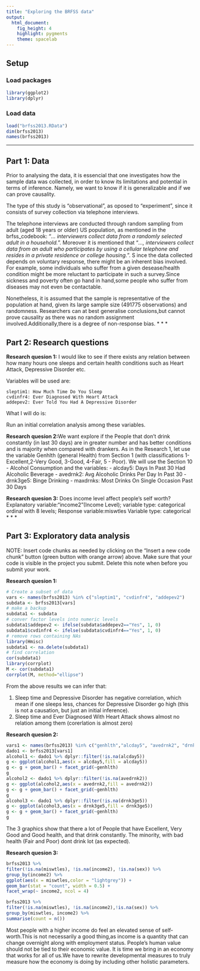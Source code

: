 ---
title: "Exploring the BRFSS data"
output: 
  html_document: 
    fig_height: 4
    highlight: pygments
    theme: spacelab
---

## Setup

### Load packages

```{r load-packages, message = FALSE}
library(ggplot2)
library(dplyr)
```

### Load data

 

```{r load-data}
load("brfss2013.RData")
dim(brfss2013)
names(brfss2013)
```

* * *

## Part 1: Data
Prior to analysing the data, it is essencial that one investigates how the sample data was collected, in order to know its limitations and potential in terms of inference. Namely, we want to know if it is generalizable and if we can prove causality.

The type of this study is "observational", as oposed to "experiment", since it consists of survey collection via telephone interviews.

The telephone interviews are conducted through random sampling from adult (aged 18 years or older) US population, as mentioned in the brfss_codebook: "<i>... interviewers collect data from a randomly selected adult in a household.</i>".
Moreover it is mentioned that "<i>..., interviewers collect data from an adult who participates by using a cellular telephone and resides in a private residence or college housing.</i>". S
ince the data collected depends on voluntary response, there might be an inherent bias involved. For example, some individuals who suffer from a given desease/health condition might be more reluctant to participate in such a survey.Since sickness and poverty often go hand in hand,some people who suffer from diseases
may not even be contactable.

Nonetheless, it is assumed that the sample is representative of the population at hand, given its large sample size (491775 observations) and randomness.
Researchers can at best generalise conclusions,but cannot prove causality as there was no random assignment involved.Additionally,there is a degree of non-response bias.
* * *

## Part 2: Research questions

**Research quesion 1:** I would like to see if there exists any relation between how many hours one sleeps and certain health conditions such as Heart Attack, Depressive Disorder etc.

Variables will be used are:

    sleptim1: How Much Time Do You Sleep
    cvdinfr4: Ever Diagnosed With Heart Attack
    addepev2: Ever Told You Had A Depressive Disorder

What I will do is:
   
   Run an initial correlation analysis among these variables.
 
**Research quesion 2:**We want explore if the People that don't drink constantly (in last 30 days) are in greater number and has better conditions and is majority when compared with drankers. 
As in the Research 1, let use the variable Genhlth (general Health) from Section 1 (with classifications 1-Excellent,2-Very Good, 3-Good, 4-Fair, 5 - Poor).
We will use the Section 10 - Alcohol Consumption and the variables:
- alcday5: Days In Past 30 Had Alcoholic Beverage
- avedrnk2: Avg Alcoholic Drinks Per Day In Past 30
- drnk3ge5: Binge Drinking
- maxdrnks: Most Drinks On Single Occasion Past 30 Days




**Research quesion 3:**
Does income level affect people's self worth?
Explanatory variable:"income2"(Income Level);
variable type: categorical ordinal with 8 levels;
Response variable:miswtles
Variable type: categorical 
* * *

## Part 3: Exploratory data analysis

NOTE: Insert code chunks as needed by clicking on the "Insert a new code chunk" 
button (green button with orange arrow) above. Make sure that your code is visible
in the project you submit. Delete this note when before you submit your work.

**Research quesion 1:**

```{r}
# Create a subset of data
vars <- names(brfss2013) %in% c("sleptim1", "cvdinfr4", "addepev2")
subdata <- brfss2013[vars]
# make a backup
subdata1 <- subdata
# conver factor levels into numeric levels
subdata1$addepev2 <- ifelse(subdata$addepev2=="Yes", 1, 0)
subdata1$cvdinfr4 <- ifelse(subdata$cvdinfr4=="Yes", 1, 0)
# remove rows containing NAs
library(Hmisc)
subdata1 <- na.delete(subdata1)
# find correlation
cor(subdata1)
library(corrplot)
M <- cor(subdata1)
corrplot(M, method="ellipse")
```
From the above results we can infer that:

   1. Sleep time and Depressive Disorder has negative correlation, which mean if one sleeps less, chances for Depressive Disorder go high (this is not a causation, but just an initial inference). 
   2. Sleep time and Ever Diagnosed With Heart Attack shows almost no relation among them (corerlation is almost zero)


**Research quesion 2:**

```{r}
vars1 <- names(brfss2013) %in% c("genhlth","alcday5", "avedrnk2", "drnk3ge5", "maxdrnks")
dado1 <- brfss2013[vars1]
alcohol1 <- dado1 %>% dplyr::filter(!is.na(alcday5))
g <- ggplot(alcohol1,aes(x = alcday5,fill = alcday5)) 
g <- g + geom_bar() + facet_grid(~genhlth)
g 
alcohol2 <- dado1 %>% dplyr::filter(!is.na(avedrnk2))
g <- ggplot(alcohol2,aes(x = avedrnk2,fill = avedrnk2)) 
g <- g + geom_bar() + facet_grid(~genhlth)
g 
alcohol3 <- dado1 %>% dplyr::filter(!is.na(drnk3ge5))
g <- ggplot(alcohol3,aes(x = drnk3ge5,fill = drnk3ge5)) 
g <- g + geom_bar() + facet_grid(~genhlth)
g 
```

The 3 graphics show that there a lot of People that have Excellent, Very Good and Good health, and that drink constantly. The minority, with bad health (Fair and Poor) dont drink lot (as expected).




**Research quesion 3:**

```{r}
brfss2013 %>%
filter(!is.na(miswtles), !is.na(income2), !is.na(sex)) %>%
group_by(income2) %>%
ggplot(aes(x = miswtles,color = "lightgrey")) +
geom_bar(stat = "count", width = 0.5) +
facet_wrap(~ income2, ncol = 4)

brfss2013 %>% 
filter(!is.na(miswtles), !is.na(income2),!is.na(sex)) %>%
group_by(miswtles, income2) %>% 
summarise(count = n())
```
Most people with a  higher income do feel an elevated sense of self-worth.This is not necessarily a good thing,as income is a quantity that can change overnight along with employment status.
People's human value should not be tied to their economic value.
It is time we bring in an economy that works for all of us.We have to rewrite developmental measures to truly measure how the economy is doing by including other holistic parameters.
